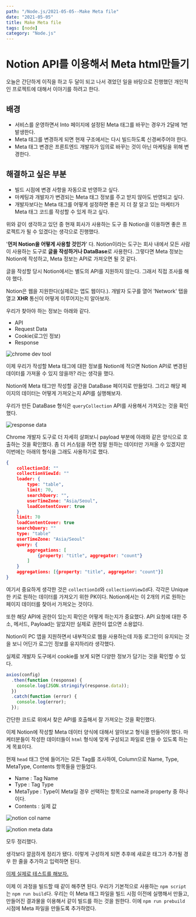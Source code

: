 ---
path: "/Node.js/2021-05-05--Make Meta file"
date: "2021-05-05"
title: Make Meta file
tags: [node]
category: "Node.js"
---

# Notion API를 이용해서 Meta html만들기

오늘은 간단하게 이직을 하고 두 달이 되고 나서 겪었던 일을 바탕으로 진행했던 개인적인 프로젝트에 대해서 이야기를 하려고 한다.

## 배경

- 서비스를 운영하면서 Into 페이지에 설정된 Meta 태그를 바꾸는 경우가 2달에 1번 발생한다.
- Meta 태그를 변경하게 되면 현재 구조에서는 다시 빌드하도록 신경써주어야 한다.
- Meta 태그 변경은 프론트엔드 개발자가 임의로 바꾸는 것이 아닌 마케팅을 위해 변경한다.

## 해결하고 싶은 부분

- 빌드 시점에 변경 사항을 자동으로 반영하고 싶다.
- 마케팅과 개발자가 변경되는 Meta 태그 정보를 주고 받지 않아도 반영되고 싶다.
- 개발자보다는 Meta 태그를 어떻게 설정하면 좋은 지 더 잘 알고 있는 마케터가 Meta 태그 코드를 작성할 수 있게 하고 싶다.

위와 같이 생각하고 있던 중 현재 회사가 사용하는 도구 중 Notion을 이용하면 좋은 프로젝트가 될 수 있겠다는 생각으로 진행했다.

'**먼저 Notion을 어떻게 사용할 것인가**' 다. Notion이라는 도구는 회사 내에서 모든 사람이 사용하는 도구로 **글을 작성하거나 DataBase**로 사용한다. 그렇다면 Meta 정보는 Notion에 작성하고, Meta 정보는 API로 가져오면 될 것 같다.

글을 작성할 당시 Notion에서는 별도의 API를 지원하지 않는다. 그래서 직접 조사를 해야 했다.

Notion은 웹을 지원한다(실제로는 앱도 웹이다.). 개발자 도구를 열어 'Network' 탭을 열고 **XHR** 통신이 어떻게 이루어지는지 알아보자.

우리가 찾아야 하는 정보는 아래와 같다.

- API
- Request Data
- Cookie(로그인 정보)
- Response

![chrome dev tool](https://user-images.githubusercontent.com/24274424/92750428-01f10880-f3c2-11ea-87d9-dab87306bca4.png)

이제 우리가 작성할 Meta 태그에 대한 정보를 Notion에 적으면 Notion API로 변경된 데이터를 가져올 수 있지 않을까? 라는 생각을 했다.

Notion에 Meta 태그만 작성할 공간을 DataBase 페이지로 만들었다. 그리고 해당 페이지의 데이터는 어떻게 가져오는지 API를 실행해보자.

우리가 만든 DataBase 형식은 `queryCollection` API를 사용해서 가져오는 것을 확인했다.

![response data](https://user-images.githubusercontent.com/24274424/92750942-82b00480-f3c2-11ea-95d6-faf24ca9a9f7.png)

Chrome 개발자 도구로 더 자세히 살펴보니 payload 부분에 아래와 같은 양식으로 호출하는 것을 확인했다. 좀 더 커스텀을 하면 정말 원하는 데이터만 가져올 수 있겠지만 이번에는 아래의 형식을 그래도 사용하기로 했다.

```json
{
    collectionId: ""
    collectionViewId: ""
    loader: {
        type: "table",
        limit: 70,
        searchQuery: "",
        userTimeZone: "Asia/Seoul",
        loadContentCover: true
    }
    limit: 70
    loadContentCover: true
    searchQuery: ""
    type: "table"
    userTimeZone: "Asia/Seoul"
    query: {
        aggregations: [
            {property: "title", aggregator: "count"}
        ]
    }
    aggregations: [{property: "title", aggregator: "count"}]
}
```

여기서 중요하게 생각한 것은 `collectionId`와 `collectionViewId`다. 각각은 Unique한 키로 원하는 데이터를 가져오기 위한 PK이다. Notion에서는 이 2개의 키로 원하는 페이지 데이터를 찾아서 가져오는 것이다.

또한 해당 API에 권한이 있는지 확인은 어떻게 하는지가 중요했다. API 요청에 대한 주소, 메서드, Payload는 알았지만 실제로 권한이 없으면 소용없다.

Notion이 PC 앱을 지원하면서 내부적으로 웹을 사용하는데 자동 로그인이 유지되는 것을 보니 어딘가 로그인 정보를 유지하리라 생각했다.

실제로 개발자 도구에서 cookie를 보게 되면 다양한 정보가 담기는 것을 확인할 수 있다.

```js
axios(config)
  .then(function (response) {
    console.log(JSON.stringify(response.data));
  })
  .catch(function (error) {
    console.log(error);
  });
```

간단한 코드로 위에서 찾은 API를 호출해서 잘 가져오는 것을 확인했다.

이제 Notion에 작성할 Meta 데이터 양식에 대해서 알아보고 형식을 만들어야 했다. 마케터분들이 작성한 데이터들이 `html` 형식에 맞게 구성되고 파일로 만들 수 있도록 하는게 목표이다.

현재 `head` 태그 안에 들어가는 모든 Tag를 조사하여, Column으로 Name, Type, MetaType, Contents 항목들을 만들었다.

- Name : Tag Name
- Type : Tag Type
- MetaType : Type이 Meta일 경우 선택하는 항목으로 name과 property 중 하나이다.
- Contents : 실제 값

![notion col name](https://user-images.githubusercontent.com/24274424/92750264-dd952c00-f3c1-11ea-9a43-1aeb0f10782a.png)


![notion meta data](https://user-images.githubusercontent.com/24274424/92750134-bfc7c700-f3c1-11ea-84fa-fde8a37474a2.png)

모두 정리했다.

생각보다 깔끔하게 정리가 됐다. 이렇게 구성하게 되면 추후에 새로운 태그가 추가될 경우 한 줄을 추가하고 입력하면 된다.

[이제 실제로 테스트를 해보자.](https://github.com/SeonHyungJo/metatag-generator-for-notion)

이제 이 과정을 빌드할 때 같이 해주면 된다. 우리가 기본적으로 사용하는 `npm script`는 `npm run build`다. 우리는 이 Meta 태그 파일을 빌드 시점 이전에 실행해서 만들고, 만들어진 결과물을 이용해서 같이 빌드를 하는 것을 원한다. 이에 `npm run prebuild` 시점에 Meta 파일을 만들도록 추가하였다.
